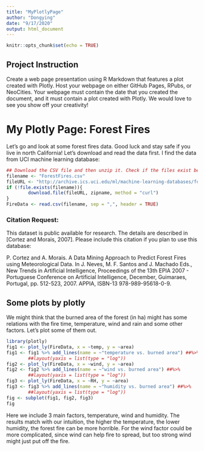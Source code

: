 ```yaml
---
title: "MyPlotlyPage"
author: "Dongying"
date: "9/17/2020"
output: html_document
---
```


```r
knitr::opts_chunk$set(echo = TRUE)
```

## Project Instruction

Create a web page presentation using R Markdown that features a plot created with Plotly. Host your webpage on either GitHub Pages, RPubs, or NeoCities. Your webpage must contain the date that you created the document, and it must contain a plot created with Plotly. We would love to see you show off your creativity!

# My Plotly Page: Forest Fires

Let's go and look at some forest fires data. Good luck and stay safe if you live in north California! Let's download and read the data first. I find the data from UCI machine learning database:

```r
## Download the CSV file and then unzip it. Check if the files exist before processing.
filename <- "ForestFires.csv"
fileURL <- "http://archive.ics.uci.edu/ml/machine-learning-databases/forest-fires/forestfires.csv"
if (!file.exists(filename)){
        download.file(fileURL, zipname, method = "curl")
}
FireData <- read.csv(filename, sep = ",", header = TRUE)
```

### Citation Request:
This dataset is public available for research. The details are described in [Cortez and Morais, 2007]. Please include this citation if you plan to use this database:  

P. Cortez and A. Morais. A Data Mining Approach to Predict Forest Fires using Meteorological Data. In J. Neves, M. F. Santos and J. Machado Eds., New Trends in Artificial Intelligence, Proceedings of the 13th EPIA 2007 - Portuguese Conference on Artificial Intelligence, December, Guimaraes, Portugal, pp. 512-523, 2007. APPIA, ISBN-13 978-989-95618-0-9.

## Some plots by plotly
We might think that the burned area of the forest (in ha) might has some relations with the fire time, temperature, wind and rain and some other factors. Let's plot some of them out.
```r
library(plotly)
fig1 <- plot_ly(FireData, x = ~temp, y = ~area)
fig1 <- fig1 %>% add_lines(name = ~"temperature vs. burned area") ##%>% 
        ##layout(yaxis = list(type = "log"))
fig2 <- plot_ly(FireData, x = ~wind, y = ~area)
fig2 <- fig2 %>% add_lines(name = ~"wind vs. burned area") ##%>% 
        ##layout(yaxis = list(type = "log"))
fig3 <- plot_ly(FireData, x = ~RH, y = ~area)
fig3 <- fig3 %>% add_lines(name = ~"humidity vs. burned area") ##%>% 
        ##layout(yaxis = list(type = "log"))
fig <- subplot(fig1, fig2, fig3)
fig
```
Here we include 3 main factors, temperature, wind and humidity. The results match with our intuition, the higher the temperature, the lower humidity, the forest fire can be more horrible. For the wind factor could be more complicated, since wind can help fire to spread, but too strong wind might just put off the fire. 
